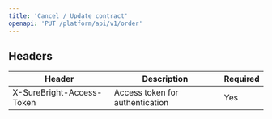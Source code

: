 ```yaml
---
title: 'Cancel / Update contract'
openapi: 'PUT /platform/api/v1/order'
---
```


## Headers

| Header | Description | Required |
|--------|-------------|----------|
| X-SureBright-Access-Token | Access token for authentication | Yes |
